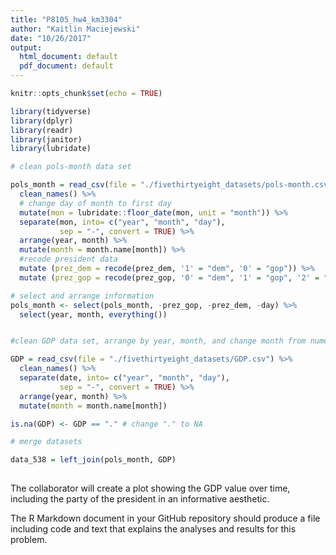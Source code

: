 ```yaml
---
title: "P8105_hw4_km3304"
author: "Kaitlin Maciejewski"
date: "10/26/2017"
output:
  html_document: default
  pdf_document: default
---
```


```r
knitr::opts_chunk$set(echo = TRUE)

library(tidyverse)
library(dplyr)
library(readr)
library(janitor)
library(lubridate)
```

```r
# clean pols-month data set

pols_month = read_csv(file = "./fivethirtyeight_datasets/pols-month.csv") %>% 
  clean_names() %>% 
  # change day of month to first day
  mutate(mon = lubridate::floor_date(mon, unit = "month")) %>% 
  separate(mon, into= c("year", "month", "day"), 
           sep = "-", convert = TRUE) %>% 
  arrange(year, month) %>%
  mutate(month = month.name[month]) %>% 
  #recode president data
  mutate (prez_dem = recode(prez_dem, '1' = "dem", '0' = "gop")) %>% 
  mutate (prez_gop = recode(prez_gop, '0' = "dem", '1' = "gop", '2' = "gop")) 

# select and arrange information
pols_month <- select(pols_month, -prez_gop, -prez_dem, -day) %>% 
  select(year, month, everything()) 


#clean GDP data set, arrange by year, month, and change month from numeric to names

GDP = read_csv(file = "./fivethirtyeight_datasets/GDP.csv") %>% 
  clean_names() %>% 
  separate(date, into= c("year", "month", "day"), 
           sep = "-", convert = TRUE) %>% 
  arrange(year, month) %>%
  mutate(month = month.name[month])

is.na(GDP) <- GDP == "." # change "." to NA

# merge datasets

data_538 = left_join(pols_month, GDP) 
  
```


The collaborator will create a plot showing the GDP value over time, including the party of the president in an informative aesthetic.

The R Markdown document in your GitHub repository should produce a file including code and text that explains the analyses and results for this problem.

